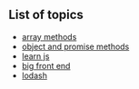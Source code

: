 ## List of topics

- [array methods](/array-methods)
- [object and promise methods](/object-and-promise-methods)
- [learn js](/learn-js)
- [big front end](/big-front-end)
- [lodash](/lodash)
